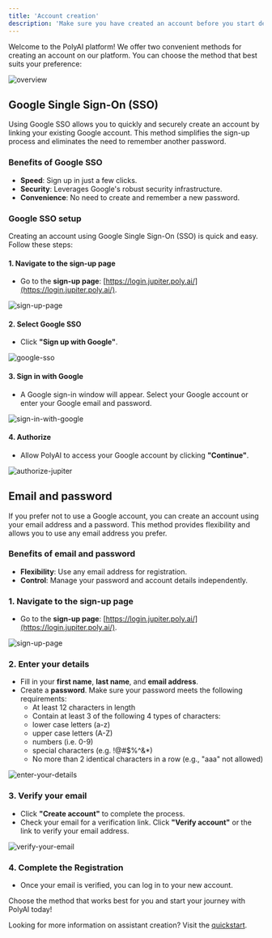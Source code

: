 ```yaml
---
title: 'Account creation'
description: 'Make sure you have created an account before you start development'
---
```


Welcome to the PolyAI platform! We offer two convenient methods for creating an account on our platform. You can choose the method that best suits your preference:

![overview](/images/overview.png)

## Google Single Sign-On (SSO)

Using Google SSO allows you to quickly and securely create an account by linking your existing Google account. This method simplifies the sign-up process and eliminates the need to remember another password.

### Benefits of Google SSO
- **Speed**: Sign up in just a few clicks.
- **Security**: Leverages Google's robust security infrastructure.
- **Convenience**: No need to create and remember a new password.

### Google SSO setup

Creating an account using Google Single Sign-On (SSO) is quick and easy. Follow these steps:

#### 1. Navigate to the sign-up page
   - Go to the **sign-up page**: [https://login.jupiter.poly.ai/](https://login.jupiter.poly.ai/).

   ![sign-up-page](/images/sign-up-page.png)

#### 2. Select Google SSO
   - Click **"Sign up with Google"**.

   ![google-sso](/images/select-google-sso.png)

#### 3. Sign in with Google
   - A Google sign-in window will appear. Select your Google account or enter your Google email and password.

   ![sign-in-with-google](/images/sign-in-with-google.png)

#### 4. Authorize
   - Allow PolyAI to access your Google account by clicking **"Continue"**.

   ![authorize-jupiter](/images/authorize-jupiter.png)

## Email and password

If you prefer not to use a Google account, you can create an account using your email address and a password. This method provides flexibility and allows you to use any email address you prefer.

### Benefits of email and password
- **Flexibility**: Use any email address for registration.
- **Control**: Manage your password and account details independently.

### 1. Navigate to the sign-up page
   - Go to the **sign-up page**: [https://login.jupiter.poly.ai/](https://login.jupiter.poly.ai/).

   ![sign-up-page](/images/sign-up.png)

### 2. Enter your details
   - Fill in your **first name**, **last name**, and **email address**.
   - Create a **password**. Make sure your password meets the following requirements:
     - At least 12 characters in length
     - Contain at least 3 of the following 4 types of characters:
     - lower case letters (a-z)
     - upper case letters (A-Z)
     - numbers (i.e. 0-9)
     - special characters (e.g. !@#$%^&*)
     - No more than 2 identical characters in a row (e.g., "aaa" not allowed)

   ![enter-your-details](/images/enter-your-details.png)

### 3. Verify your email
   - Click **"Create account"** to complete the process.
   - Check your email for a verification link. Click **"Verify account"** or the link to verify your email address.

   ![verify-your-email](/images/verify-your-email.png)

### 4. Complete the Registration
   - Once your email is verified, you can log in to your new account.

Choose the method that works best for you and start your journey with PolyAI today!

Looking for more information on assistant creation? Visit the [quickstart](quickstart).
